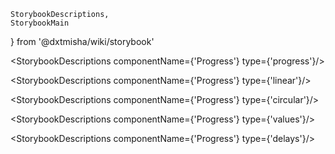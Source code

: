     StorybookDescriptions,
    StorybookMain
} from '@dxtmisha/wiki/storybook'


[//]: # (:documentation-import [!] System label / Системная метка)
[//]: # (:documentation-import [!] System label / Системная метка)

<Meta of={Progress}/>
<StorybookMain
    name={ProgressWikiStorybook.getName()}
    description={ProgressWikiStorybook.getDescription()}
    story={Progress.Progress}
/>

[//]: # (:documentation-body [!] System label / Системная метка)

<StorybookDescriptions componentName={'Progress'} type={'progress'}/>
<Canvas of={Progress.ProgressTypes}/>

<StorybookDescriptions componentName={'Progress'} type={'linear'}/>
<Canvas of={Progress.ProgressLinear}/>

<StorybookDescriptions componentName={'Progress'} type={'circular'}/>
<Canvas of={Progress.ProgressCircular}/>

<StorybookDescriptions componentName={'Progress'} type={'values'}/>
<Canvas of={Progress.ProgressValues}/>

<StorybookDescriptions componentName={'Progress'} type={'delays'}/>
<Canvas of={Progress.ProgressDelays}/>

[//]: # (:documentation-body [!] System label / Системная метка)

[//]: # (:documentation-events [!] System label / Системная метка)
[//]: # (:documentation-events [!] System label / Системная метка)

[//]: # (:documentation-expose [!] System label / Системная метка)
[//]: # (:documentation-expose [!] System label / Системная метка)

[//]: # (:documentation-slots [!] System label / Системная метка)
[//]: # (:documentation-slots [!] System label / Системная метка)
